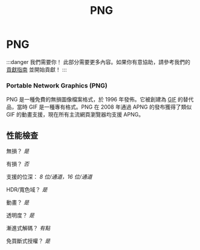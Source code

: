 ﻿---
title: PNG
sidebar_position: 2
---

# PNG

:::danger 我們需要你！
此部分需要更多內容。如果你有意協助，請參考我們的 [貢獻指南](../contribution-guide.mdx) 並開始貢獻！
:::

### Portable Network Graphics (PNG)

PNG 是一種免費的無損圖像檔案格式，於 1996 年發佈。它被創建為 [GIF](./GIF.mdx) 的替代品，當時 GIF 是一種專有格式。PNG 在 2008 年通過 APNG 的發布獲得了類似 GIF 的動畫支援，現在所有主流網頁瀏覽器均支援 APNG。

## 性能檢查

無損？ *是*

有損？ *否*

支援的位深：
*8 位/通道，16 位/通道*

HDR/寬色域？ *是*

動畫？ *是*

透明度？ *是*

漸進式解碼？ *有點*

免買斷式授權？ *是*